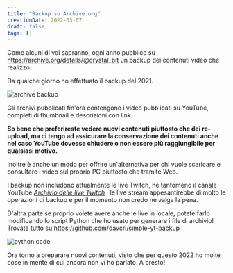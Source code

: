 ```yaml
---
title: "Backup su Archive.org"
creationDate: 2022-03-07
draft: false
tags: []
---
```



Come alcuni di voi sapranno, ogni anno pubblico su
https://archive.org/details/@crystal_bit un backup dei contenuti video che
realizzo.

Da qualche giorno ho effettuato il backup del 2021.

<Image src={imgArchiveBkp} class="img-fluid" width={300} alt="archive backup"/>

Gli archivi pubblicati fin'ora contengono i video pubblicati su YouTube,
completi di thumbnail e descrizioni con link.

**So bene che preferireste vedere nuovi contenuti piuttosto che dei re-upload, ma
ci tengo ad assicurare la conservazione dei contenuti anche nel caso YouTube
dovesse chiudere o non essere più raggiungibile per qualsiasi motivo.**

Inoltre è anche un modo per offrire un'alternativa per chi vuole scaricare e
consultare i video sul proprio PC piuttosto che tramite Web.

I backup non includono attualmente le live Twitch, né tantomeno il canale
YouTube
[ _Archivio delle live Twitch_](https://www.youtube.com/channel/UCqDVp6YgbZSwpUudTA-9eJA)
; le live stream appesantirebbe di molto le operazioni di backup
e per il momento non credo ne valga la pena.

D'altra parte se proprio volete avere anche le live in locale, potete farlo
modificando lo script Python che ho usato per generare i file di archivio!
Trovate tutto su https://github.com/davcri/simple-yt-backup

<Image src={imgPythonDlCode} width={300} alt="python code" />

Ora torno a preparare nuovi contenuti, visto che per questo 2022 ho molte cose
in mente di cui ancora non vi ho parlato. A presto!
